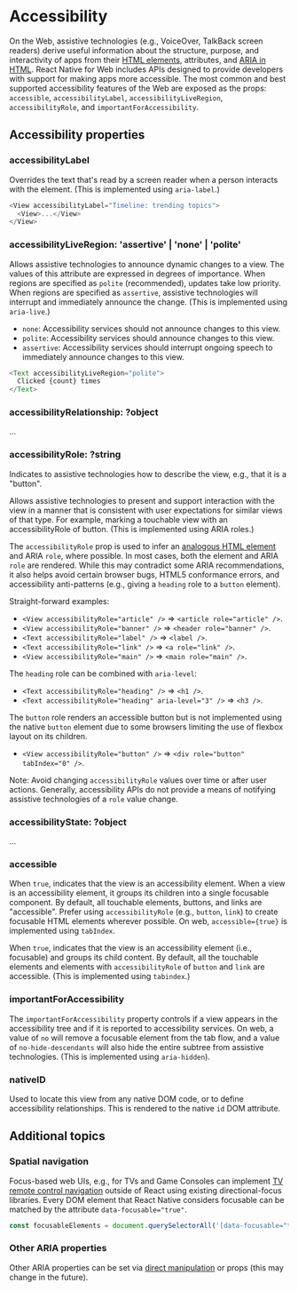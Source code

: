 <Meta title="Guides|Accessibility" />

# Accessibility

On the Web, assistive technologies (e.g., VoiceOver, TalkBack screen readers)
derive useful information about the structure, purpose, and interactivity of
apps from their [HTML elements][html-accessibility-url], attributes, and [ARIA
in HTML][aria-in-html-url]. React Native for Web includes APIs designed to
provide developers with support for making apps more accessible. The most
common and best supported accessibility features of the Web are exposed as the
props: `accessible`, `accessibilityLabel`, `accessibilityLiveRegion`,
`accessibilityRole`, and `importantForAccessibility`.

## Accessibility properties

### accessibilityLabel

Overrides the text that's read by a screen reader when a person interacts with
the element. (This is implemented using `aria-label`.)

```js
<View accessibilityLabel="Timeline: trending topics">
  <View>...</View>
</View>
```

### accessibilityLiveRegion: 'assertive' | 'none' | 'polite'

Allows assistive technologies to announce dynamic changes to a view. The values
of this attribute are expressed in degrees of importance. When regions are
specified as `polite` (recommended), updates take low priority. When regions are
specified as `assertive`, assistive technologies will interrupt and immediately
announce the change. (This is implemented using `aria-live`.)

* `none`: Accessibility services should not announce changes to this view.
* `polite`: Accessibility services should announce changes to this view.
* `assertive`: Accessibility services should interrupt ongoing speech to immediately announce changes to this view.

```js
<Text accessibilityLiveRegion="polite">
  Clicked {count} times
</Text>
```

### accessibilityRelationship: ?object

...

### accessibilityRole: ?string

Indicates to assistive technologies how to describe the view, e.g., that it is a "button".

Allows assistive technologies to present and support interaction with the view
in a manner that is consistent with user expectations for similar views of that
type. For example, marking a touchable view with an accessibilityRole of button.
(This is implemented using ARIA roles.)

The `accessibilityRole` prop is used to infer an [analogous HTML
element][html-aria-url] and ARIA `role`, where possible. In most cases, both
the element and ARIA `role` are rendered. While this may contradict some ARIA
recommendations, it also helps avoid certain browser bugs, HTML5 conformance
errors, and accessibility anti-patterns (e.g., giving a `heading` role to a
`button` element).

Straight-forward examples:

* `<View accessibilityRole="article" />` => `<article role="article" />`.
* `<View accessibilityRole="banner" />` => `<header role="banner" />`.
* `<Text accessibilityRole="label" />` => `<label />`.
* `<Text accessibilityRole="link" />` => `<a role="link" />`.
* `<View accessibilityRole="main" />` => `<main role="main" />`.

The `heading` role can be combined with `aria-level`:

* `<Text accessibilityRole="heading" />` => `<h1 />`.
* `<Text accessibilityRole="heading" aria-level="3" />` => `<h3 />`.

The `button` role renders an accessible button but is not implemented using the
native `button` element due to some browsers limiting the use of flexbox layout
on its children.

* `<View accessibilityRole="button" />` => `<div role="button" tabIndex="0" />`.

Note: Avoid changing `accessibilityRole` values over time or after user
actions. Generally, accessibility APIs do not provide a means of notifying
assistive technologies of a `role` value change.

### accessibilityState: ?object

...

### accessible

When `true`, indicates that the view is an accessibility element. When a view
is an accessibility element, it groups its children into a single focusable
component. By default, all touchable elements, buttons, and links are
"accessible". Prefer using `accessibilityRole` (e.g., `button`, `link`) to
create focusable HTML elements wherever possible. On web, `accessible={true}`
is implemented using `tabIndex`.

When `true`, indicates that the view is an accessibility element (i.e.,
focusable) and groups its child content. By default, all the touchable elements
and elements with `accessibilityRole` of `button` and `link` are accessible.
(This is implemented using `tabindex`.)

### importantForAccessibility

The `importantForAccessibility` property controls if a view appears in the
accessibility tree and if it is reported to accessibility services. On web, a
value of `no` will remove a focusable element from the tab flow, and a value of
`no-hide-descendants` will also hide the entire subtree from assistive
technologies. (This is implemented using `aria-hidden`).

### nativeID

Used to locate this view from any native DOM code, or to define accessibility
relationships. This is rendered to the native `id` DOM attribute.

## Additional topics

### Spatial navigation

Focus-based web UIs, e.g., for TVs and Game Consoles can implement [TV remote
control navigation](https://developer.mozilla.org/en-US/docs/Mozilla/Firefox_OS_for_TV/TV_remote_control_navigation)
outside of React using existing directional-focus libraries. Every DOM element
that React Native considers focusable can be matched by the attribute
`data-focusable="true"`.

```js
const focusableElements = document.querySelectorAll('[data-focusable="true"]');
```

### Other ARIA properties

Other ARIA properties can be set via [direct
manipulation](./direct-manipulation.md) or props (this may change in the
future).

[aria-in-html-url]: https://w3c.github.io/aria-in-html/
[html-accessibility-url]: http://www.html5accessibility.com/
[html-aria-url]: http://www.w3.org/TR/html-aria/
